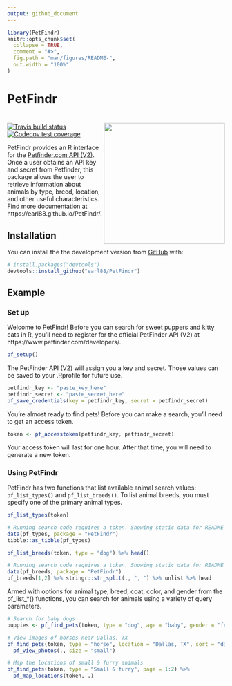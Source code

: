 ```yaml
---
output: github_document
---
```


<!-- README.md is generated from README.Rmd. Please edit that file -->

```r
library(PetFindr)
knitr::opts_chunk$set(
  collapse = TRUE,
  comment = "#>",
  fig.path = "man/figures/README-",
  out.width = "100%"
)
```
# PetFindr 

<!-- badges: start -->
# <img src='man/figures/logo.png' align="right" height="280" /></a>
[![Travis build status](https://travis-ci.org/earl88/PetFindr.svg?branch=master)](https://travis-ci.org/earl88/PetFindr)
[![Codecov test coverage](https://codecov.io/gh/earl88/PetFindr/branch/master/graph/badge.svg)](https://codecov.io/gh/earl88/PetFindr?branch=master)
<!-- badges: end -->

PetFindr provides an R interface for the [Petfinder.com API (V2)](https://www.petfinder.com/developers/). Once a user obtains an API key and secret from Petfinder, this package allows the user to retrieve information about animals by type, breed, location, and other useful characteristics. Find more documentation at https://earl88.github.io/PetFindr/.

## Installation

You can install the  the development version from [GitHub](https://github.com/) with:

``` r
# install.packages("devtools")
devtools::install_github("earl88/PetFindr")
```

## Example

### Set up

Welcome to PetFindr! Before you can search for sweet puppers and kitty cats in R, you'll need to register for the official PetFinder API (V2) at https://www.petfinder.com/developers/.

```r
pf_setup()
```

The PetFinder API (V2) will assign you a key and secret. Those values can be saved to your .Rprofile for future use.

```r
petfindr_key <- "paste_key_here"
petfindr_secret <- "paste_secret_here"
pf_save_credentials(key = petfindr_key, secret = petfindr_secret)
```

You're almost ready to find pets! Before you can make a search, you'll need to get an access token.

```r
token <- pf_accesstoken(petfindr_key, petfindr_secret)
```

Your access token will last for one hour. After that time, you will need to generate a new token.

### Using PetFindr

PetFindr has two functions that list available animal search values: `pf_list_types()` and `pf_list_breeds()`. To list animal breeds, you must specify one of the primary animal types.

```r
pf_list_types(token)
```

```r
# Running search code requires a token. Showing static data for README
data(pf_types, package = "PetFindr")
tibble::as_tibble(pf_types)
```
```r
pf_list_breeds(token, type = "dog") %>% head()
```

```r
# Running search code requires a token. Showing static data for README
data(pf_breeds, package = "PetFindr")
pf_breeds[1,2] %>% stringr::str_split(., ", ") %>% unlist %>% head
```


Armed with options for animal type, breed, coat, color, and gender from the pf_list_*() functions, you can search for animals using a variety of query parameters.

```r
# Search for baby dogs
puppies <- pf_find_pets(token, type = "dog", age = "baby", gender = "female")

# View images of horses near Dallas, TX
pf_find_pets(token, type = "horse", location = "Dallas, TX", sort = "distance") %>%
  pf_view_photos(., size = "small")

# Map the locations of small & furry animals
pf_find_pets(token, type = "Small & furry", page = 1:2) %>%
  pf_map_locations(token, .)
```
